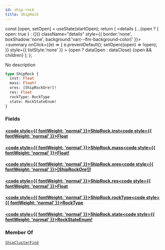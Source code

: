 ```yaml
---
id: ship-rock
title: ShipRock
---
```









  const [open, setOpen] = useState(startOpen);
  return (
    <details {...(open ? { open: true } : {})} className="details" style={{ border:'none', boxShadow:'none', background:'var(--ifm-background-color)' }}>
      <summary
        onClick={(e) => {
          e.preventDefault();
          setOpen((open) => !open);
        }}
        style={{ listStyle:'none' }}
      >
      {open ? dataOpen : dataClose}
      </summary>
      {open && children}
    </details>
  );
};








No description


```graphql
type ShipRock {
  inst: Float
  mass: Float!
  ores: [ShipRockOre!]!
  res: Float
  rockType: RockType
  state: RockStateEnum!
}
```




### Fields

#### [<code style={{ fontWeight: 'normal' }}>ShipRock.<b>inst</b></code>](#)<Bullet />[<code style={{ fontWeight: 'normal' }}><b>Float</b></code>](/api/types/scalars/float.mdx) <Badge class="badge badge--secondary " text="scalar"/> 



#### [<code style={{ fontWeight: 'normal' }}>ShipRock.<b>mass</b></code>](#)<Bullet />[<code style={{ fontWeight: 'normal' }}><b>Float!</b></code>](/api/types/scalars/float.mdx) <Badge class="badge badge--secondary badge--non_null" text="non-null"/> <Badge class="badge badge--secondary " text="scalar"/> 



#### [<code style={{ fontWeight: 'normal' }}>ShipRock.<b>ores</b></code>](#)<Bullet />[<code style={{ fontWeight: 'normal' }}><b>[ShipRockOre!]!</b></code>](/api/types/objects/ship-rock-ore.mdx) <Badge class="badge badge--secondary badge--non_null" text="non-null"/> <Badge class="badge badge--secondary " text="object"/> 



#### [<code style={{ fontWeight: 'normal' }}>ShipRock.<b>res</b></code>](#)<Bullet />[<code style={{ fontWeight: 'normal' }}><b>Float</b></code>](/api/types/scalars/float.mdx) <Badge class="badge badge--secondary " text="scalar"/> 



#### [<code style={{ fontWeight: 'normal' }}>ShipRock.<b>rockType</b></code>](#)<Bullet />[<code style={{ fontWeight: 'normal' }}><b>RockType</b></code>](/api/types/scalars/rock-type.mdx) <Badge class="badge badge--secondary " text="scalar"/> 



#### [<code style={{ fontWeight: 'normal' }}>ShipRock.<b>state</b></code>](#)<Bullet />[<code style={{ fontWeight: 'normal' }}><b>RockStateEnum!</b></code>](/api/types/enums/rock-state-enum.mdx) <Badge class="badge badge--secondary badge--non_null" text="non-null"/> <Badge class="badge badge--secondary " text="enum"/> 







### Member Of

[`ShipClusterFind`](/api/types/objects/ship-cluster-find.mdx)  <Badge class="badge badge--secondary badge--relation" text="object"/>